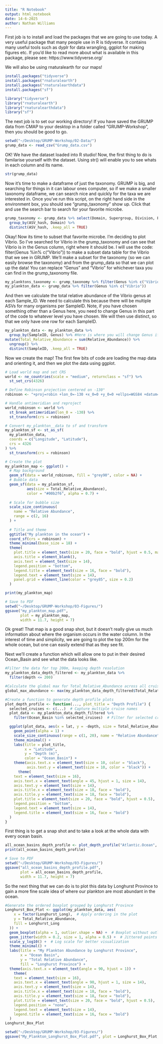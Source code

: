 ```yaml
---
title: "R Notebook"
output: html_notebook
date: 14-6-2025
author: Nathan Williams
---
```


First job is to install and load the packages that we are going to use today. A very useful package that many people use in R is tidyverse. It contains many useful tools such as dyplr for data wrangling, ggplot for making figures etc. If you'd like to read more about what is available in this package, please see: https://www.tidyverse.org/

We will also be using rnaturalearth for our maps! 

```r
install.packages("tidyverse")
install.packages("rnaturalearth")
install.packages("rnaturalearthdata")
install.packages("sf")
```
 
```r
library("tidyverse")
library("rnaturalearth")
library("rnaturalearthdata")
library("sf")
```
 
 
The next job is to set our working directory! If you have saved the GRUMP data from CMAP to your desktop in a folder called "GRUMP-Workshop", then you should be good to go.

```r
setwd("~/Desktop/GRUMP-Workshop/02-Data/")
grump_data <- read_csv("Grump_data.csv")
```

OK! We have the dataset loaded into R studio! Now, the first thing to do is familarise yourself with the dataset. Using str() will enable you to see whats in each column and its name.

```r
str(grump_data)
```

Now it's time to make a dataframe of just the taxonomy. GRUMP is big, and searching for things in it can labour ones computer, so if we make a smaller taxonomy dataframe, we can search nice and quickly for the taxa we are interested in. Once you've run this script, on the right hand side in the environment box, you should see "grump_taxonomy" show up. Click that and use the search bar to search for your favorite microbe.

```r
grump_taxonomy <- grump_data %>% select(Domain, Supergroup, Division, Phylum, Class, Order, Family, Genus, Species, ProPortal_ASV_Ecotype, Sequence_Type, ASV_hash, ASV) %>%
  group_by(ASV_hash, Domain) %>%
  distinct(ASV_hash, .keep_all = TRUE)
```

Okay! Now its time to subset that favorite microbe. I'm deciding to plot Vibrio. So I've searched for Vibrio in the grump_taxonomy and can see that Vibrio is in the Genus column, right where it should be. I will use the code: filter(Genus %in% c("Vibrio")) to make a subset data table for the Vibrio that we see in GRUMP. We'll make a subset for the taxonomy (so we can easily browse the taxonomy) and from the grump_data so that we can plot up the data! You can replace "Genus" and "Vibrio" for whichever taxa you can find in the grump_taxonomy file.

```r
my_planktons_taxonomy <- grump_taxonomy %>% filter(Genus %in% c("Vibrio"))
my_plankton_data <- grump_data %>% filter(Genus %in% c("Vibrio"))
```

And then we calculate the total relative abundance of the Vibrio genus at each Sample_ID. We need to calculate this because there will be multiple ASVs for many organisms per SampleID. Note, if you have chosen something other than a Genus here, you need to change Genus in this part of the code to whatever level you have chosen. We will then use distinct, so that we only have one row for each SampleID.

```r
my_plankton_data <- my_plankton_data %>%
  group_by(SampleID, Genus) %>% #Here is where you will change Genus if applicable.
mutate(Total_Relative_Abundance = sum(Relative_Abundance)) %>%
  ungroup() %>%
  distinct(SampleID, .keep_all = TRUE)
```

Now we create the map! The first few bits of code are loading the map data and orienting it, and then we plot the data using ggplot.

```r
# Load world map and set CRS
world <- ne_countries(scale = "medium", returnclass = "sf") %>%
  st_set_crs(4326)

# Define Robinson projection centered on -130°
robinson <- "+proj=robin +lon_0=-130 +x_0=0 +y_0=0 +ellps=WGS84 +datum=WGS84 +units=m +no_defs"

# Handle antimeridian and reproject
world_robinson <- world %>%
  st_break_antimeridian(lon_0 = -130) %>%
  st_transform(crs = robinson)

# Convert my_plankton__data to sf and transform
my_plankton_sf <- st_as_sf(
  my_plankton_data,
  coords = c("Longitude", "Latitude"),
  crs = 4326
) %>%
  st_transform(crs = robinson)

# Create the plot
my_plankton_map <- ggplot() +
  # Map background
  geom_sf(data = world_robinson, fill = "grey90", color = NA) +
  # Bubble data
  geom_sf(data = my_plankton_sf,
          aes(size = Total_Relative_Abundance),
          color = "#00b2f6", alpha = 0.7) +
  
  # Scale for bubble size
  scale_size_continuous(
    name = "Relative Abundance",
    range = c(2, 16)
  ) +
  
  # Title and theme
  ggtitle("My plankton in the ocean") +
  coord_sf(crs = robinson) +
  theme_minimal(base_size = 18) +
  theme(
    plot.title = element_text(size = 20, face = "bold", hjust = 0.5, margin = margin(b = 10)),
    axis.title = element_blank(),
    axis.text = element_text(size = 14),
    legend.position = "bottom",
    legend.title = element_text(size = 16, face = "bold"),
    legend.text = element_text(size = 14),
    panel.grid = element_line(color = "grey85", size = 0.2)
  )

print(my_plankton_map)

# Save to PDF
setwd("~/Desktop/GRUMP-Workshop/03-Figures/")
ggsave("my_plankton_map.pdf",
       plot = my_plankton_map,
       width = 11.7, height = 7)
```

Ok great! That map is a good snap shot, but it doesn't really give us much information about where the organism occurs in the water column. In the interest of time and simplicity, we are going to plot the top 200m for the whole ocean, but one can easily extend that as they see fit.

Next we'll create a function which will allow one to put in their desired Ocean_Basin and see what the data looks like.

```r
#Filter the data for top 200m, keeping depth resolution
my_plankton_data_depth_filtered <- my_plankton_data %>%
  filter(depth <= 200)

#Calculate the global max for Total_Relative_Abundance across all cruises
global_max_abundance <- max(my_plankton_data_depth_filtered$Total_Relative_Abundance, na.rm = TRUE)

#Create a function to generate depth profile plots
plot_depth_profile <- function(..., plot_title = "Depth Profile") {
  selected_cruises <- c(...)  # Capture multiple cruise names
  plot_data <- my_plankton_data_depth_filtered %>%
    filter(Ocean_Basin %in% selected_cruises)  # Filter for selected cruises

  ggplot(plot_data, aes(x = lat, y = -depth, size = Total_Relative_Abundance, color = Ocean_Basin)) +
    geom_point(alpha = 1) +
    scale_size_continuous(range = c(1, 20), name = "Relative Abundance", limits = c(0, global_max_abundance)) +
    theme_minimal() +
    labs(title = plot_title,
         x = "Latitude",
         y = "Depth (m)",
         color = "Ocean_Basin") +
    theme(axis.text.x = element_text(size = 10, color = "black"),
          axis.text.y = element_text(size = 10, color = "black")) +
      theme(
    text = element_text(size = 16),
    axis.text.x = element_text(angle = 45, hjust = 1, size = 14),
    axis.text.y = element_text(size = 14),
    axis.title.x = element_text(size = 18, face = "bold"),
    axis.title.y = element_text(size = 18, face = "bold"),
    plot.title = element_text(size = 20, face = "bold", hjust = 0.5),
    legend.position = "bottom",
    legend.text = element_text(size = 14),
    legend.title = element_text(size = 16, face = "bold")
  )
}
```

First thing is to get a snap shot and to take a look at the whole data with every ocean basin.

```r
all_ocean_basins_depth_profile <- plot_depth_profile("Atlantic.Ocean", "Southern.Ocean", "Indian.Ocean",   "Arctic.Ocean",   "Pacific.Ocean", plot_title = "Depth Profile")
print(all_ocean_basins_depth_profile)

# Save to PDF
setwd("~/Desktop/GRUMP-Workshop/03-Figures/")
ggsave("all_ocean_basins_depth_profile.pdf",
       plot = all_ocean_basins_depth_profile,
       width = 11.7, height = 7)
```

So the next thing that we can do is to plot this data by Longhurst Province to gain a more fine scale idea of where our plankton are most abundant in the ocean.

```r
#Generate the ordered boxplot grouped by Longhurst Province
Longhurst_Box_Plot <- ggplot(my_plankton_data, aes(
    x = factor(Longhurst_Long),  # Apply ordering in the plot
    y = Total_Relative_Abundance, 
    fill = Longhurst_Long
  )) +
  geom_boxplot(alpha = 1, outlier.shape = NA) +  # Boxplot without outliers
  geom_jitter(width = 0.2, size = 1, alpha = 0.5) +  # Jittered points for visualization
  scale_y_log10() +  # Log scale for better visualization
  theme_minimal() +
  labs(title = "My Plankton Abundance by Longhurst Province",
       x = "Ocean Basin",
       y = "Total Relative Abundance",
       fill = "Longhurst Province") +
  theme(axis.text.x = element_text(angle = 90, hjust = 1)) +
    theme(
    text = element_text(size = 16),
    axis.text.x = element_text(angle = 90, hjust = 1, size = 14),
    axis.text.y = element_text(size = 14),
    axis.title.x = element_text(size = 18, face = "bold"),
    axis.title.y = element_text(size = 18, face = "bold"),
    plot.title = element_text(size = 20, face = "bold", hjust = 0.5),
    legend.position = "none",
    legend.text = element_text(size = 14),
    legend.title = element_text(size = 16, face = "bold")
  )
Longhurst_Box_Plot

setwd("~/Desktop/GRUMP-Workshop/03-Figures/")
ggsave("My_Plankton_Longhurst_Box_Plot.pdf", plot = Longhurst_Box_Plot, width = 11.69, height = 8.27, units = "in")
```

